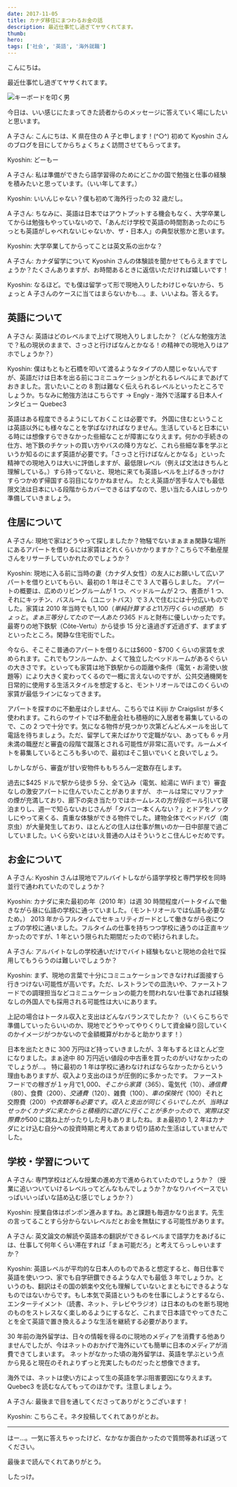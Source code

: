 ```yaml
---
date: 2017-11-05
title: カナダ移住にまつわるお金の話
description: 最近仕事忙し過ぎてヤサくれてます。
thumb:
hero:
tags: ['社会', '英語', '海外就職']
---
```


こんにちは。

最近仕事忙し過ぎてヤサくれてます。

![キーボードを叩く男](/gif/coding.gif)

今日は、いい感じにたまってきた読者からのメッセージに答えていく場にしたいと思います。

A 子さん: こんにちは、K 県在住の A 子と申します！(^○^)
初めて Kyoshin さんのブログを目にしてからちょくちょく訪問させてもらってます。

Kyoshin: どーもー

A 子さん: 私は準備ができたら語学習得のためにどこかの国で勉強と仕事の経験を積みたいと思っています。（いい年してます。）

Kyoshin: いいんじゃない？僕も初めて海外行ったの 32 歳だし。

A 子さん: ちなみに、英語は日本ではアウトプットする機会もなく、大学卒業してからは勉強もやっていないので、「あんだけ学校で英語の時間割あったのにちっとも英語がしゃべれないじゃないか、ザ・日本人」の典型状態かと思います。

Kyoshin: 大学卒業してからってことは英文系の出かな？

A 子さん: カナダ留学について Kyoshin さんの体験談を聞かせてもらえますでしょうか？たくさんありますが、お時間あるときに返信いただければ嬉しいです！

Kyoshin: なるほど。でも僕は留学って形で現地入りしたわけじゃないから、ちょっと A 子さんのケースに当てはまらないかも…。ま、いいよね。答えるす。

## 英語について

A 子さん: 英語はどのレベルまで上げて現地入りしましたか？（どんな勉強方法で？私の現状のままで、さっさと行けばなんとかなる！の精神での現地入りはアホでしょうか？）

Kyoshin: 僕はもともと石橋を叩いて渡るようなタイプの人間じゃないんですが、英語だけは日本を出る前にコミニュケーションがとれるレベルにまであげておきました。言いたいことの 8 割は難なく伝えられるレベルといったところでしょうか。ちなみに勉強方法はこちらです → Engly - 海外で活躍する日本人インタビュー Quebec3

英語はある程度できるようにしておくことは必要です。
外国に住むということは英語以外にも様々なことを学ばなければなりません。生活していると日本にいる時には想像すらできなかった些細なことが障害になりえます。何かの手続きの仕方、地下鉄のチケットの買い方やバスの降り方など、これら些細な事を学ぶというか知るのにまず英語が必要です。「さっさと行けばなんとかなる」といった精神での現地入りは大いに評価しますが、最低限レベル（例えば文法はきちんと理解している。）すら持ってないと、現地に来ても英語レベルを上げるきっかけすらつかめず帰国する羽目になりかねません。
たとえ英語が苦手な人でも最低限文法は日本にいる段階からカバーできるはずなので、思い当たる人はしっかり準備していきましょう。

## 住居について

A 子さん: 現地で家はどうやって探しましたか？物騒でないまぁまぁ閑静な場所にあるアパートを借りるには家賃はどれくらいかかりますか？こちらで不動産屋さんをリサーチしていかれたのでしょうか？

Kyoshin: 現地に入る前に当時の妻（カナダ人女性）の友人にお願いして広いアパートを借りといてもらい、最初の 1 年はそこで 3 人で暮らしました。
アパートの概要は、広めのリビングルームが 1 つ、ベッドルームが２つ、書斎が 1 つ、それにキッチン、バスルーム（ユニットバス）で３人で住むには十分広いものでした。家賃は 2010 年当時でも$1,100（単純計算すると 11 万円くらいの感覚）ちょっと。まぁ三等分してたので一人あたり$365 ドルと財布に優しいかったです。最寄りの地下鉄駅（Côte-Vertu）から徒歩 15 分と遠過ぎず近過ぎず、まずまずといったところ。閑静な住宅街でした。

今なら、そこそこ普通のアパートを借りるには$600 - $700 くらいの家賃を求められます。これでもワンルームか、よくて独立したベッドルームがあるぐらいの大きさです。といっても家賃は地下鉄駅からの距離や条件（電気・お湯使い放題等）により大きく変わってくるので一概に言えないのですが、公共交通機関を日常的に使用する生活スタイルを想定すると、モントリオールではこのくらいの家賃が最低ラインになってきます。

アパートを探すのに不動産は介しません、こちらでは Kijiji か Craigslist が多く使われます。これらのサイトでは不動産会社も積極的に入居者を募集しているので、この 2 つで十分です。気になる物件が見つかり次第どんどんメールを出して電話を待ちましょう。ただ、留学して来たばかりで定職がない、あっても 6 ヶ月未満の職歴だと審査の段階で蹴落とされる可能性が非常に高いです。ルームメイトを募集しているところも多いので、最初はそこ狙いでいくと良いでしょう。

しかしながら、審査が甘い安物件ももちろん一定数存在します。

過去に$425 ドルで駅から徒歩 5 分、全て込み（電気、給湯に WiFi まで）審査なしの激安アパートに住んでいたことがありますが、 ホールは常にマリファナの煙が充満しており、廊下の突き当たりではホームレスの方が段ボール引いて寝泊まりし、週一で知らないおじさんが「タバコ一本くんない？」とドアをノックしにやって来くる、貴重な体験ができる物件でした。建物全体でベッドバグ（南京虫）が大量発生しており、ほとんどの住人は仕事が無いのか一日中部屋で過ごしていました。いくら安いとはいえ普通の人はそういうとこ住んじゃだめです。

## お金について

A 子さん: Kyoshin さんは現地でアルバイトしながら語学学校と専門学校を同時並行で通われていたのでしょうか？

Kyoshin: カナダに来た最初の年（2010 年）は週 30 時間程度パートタイムで働きながら昼に仏語の学校に通っていました。（モントリオールでは仏語も必要なため。）
2013 年からフルタイムでセキュリティガードとして働きながら夜にウェブの学校に通いました。フルタイムの仕事を持ちつつ学校に通うのは正直キツかったのですが、1 年という限られた期間だったので続けられました。

A 子さん: アルバイトなしの学校通いだけでバイト経験もないと現地の会社で採用してもうらうのは難しいでしょうか？

Kyoshin: まず、現地の言葉で十分にコミニュケーションできなければ面接すら行きつけない可能性が高いです。ただ、レストランでの皿洗いや、ファーストフードでの調理担当などコミニュケーションの能力を問われない仕事であれば経験なしの外国人でも採用される可能性は大いにあります。

上記の場合はトータル収入と支出はどんなバランスでしたか？（いくらこちらで準備していったらいいのか、現地でどうやってやりくりして資金繰り回していくのかイメージがつかないので金額概算がわかると助かります！）

日本を出たときに 300 万円ほど持っていきましたが、3 年もするとほとんど空になりました。まぁ途中 80 万円近い値段の中古車を買ったのがいけなかったのでしょうが…。
特に最初の 1 年は学校に通わなければならなかったからという理由もありますが、収入より支出のほうが圧倒的に多かったです。
ファーストフードでの稼ぎが１ヶ月で$1,000、そこから家賃（$365）、電気代（$10）、通信費（$80）、食費（$200）、交通費（$120）、雑費（$100）、車の保険代（$100）それと交際費（$200）や衣類等も必要です。
収入と支出が同じくらいでしたが、当時はせっかくカナダに来たからと積極的に遊びに行くことが多かったので、実際は交際費が$500 に跳ね上がったりした月もありましたね。まぁ最初の 1, 2 年はカナダにとけ込む自分への投資時期と考えてあまり切り詰めた生活はしていませんでした。

## 学校・学習について

A 子さん: 専門学校はどんな授業の進め方で進められていたのでしょうか？（授業に追いついていけるレベルってどんなもんでしょうか？かなりハイペースでいっぱいいっぱいな詰め込む感じでしょうか？）

Kyoshin: 授業自体はポンポン進みますね。あと課題も毎週かなり出ます。先生の言ってることすら分からないレベルだとお金を無駄にする可能性があります。

A 子さん: 英文論文の解読や英語本の翻訳ができるレベルまで語学力をあげるには、仕事して何年くらい滞在すれば「まぁ可能だろ」と考えてらっしゃいますか？

Kyoshin: 英語レベルが平均的な日本人のものであると想定すると、毎日仕事で英語を使いつつ、家でも自学研鑽できるような人でも最低 3 年でしょうか。というのも、翻訳はその国の娯楽や文化も理解していないとまともにできるようなものではないからです。もし本気で英語というものを仕事にしようとするなら、エンターテイメント（読書、ネット、テレビやラジオ）は日本のものを断ち現地のものをストレスなく楽しめるようにするなど、これまで日本語でやってきたことを全て英語で置き換えるような生活を継続する必要があります。

30 年前の海外留学は、日々の情報を得るのに現地のメディアを消費する他ありませんでしたが、今はネットのおかげで海外にいても簡単に日本のメディアが消費できてしまいます。
ネットがなかった頃の海外留学は、英語を学ぶという点から見ると現在のそれよりずっと充実したものだったと想像できます。

海外では、ネットは使い方によって生の英語を学ぶ阻害要因になりえます。Quebec3 を読むなんてもってのほかです。注意しましょう。

A 子さん: 最後まで目を通してくださってありがとうございます！

Kyoshin: こちらこそ。ネタ投稿してくれてありがとお。

---

はー…。一気に答えちゃったけど、なかなか面白かったので質問等あれば送ってください。

最後まで読んでくれてありがとう。

したっけ。
